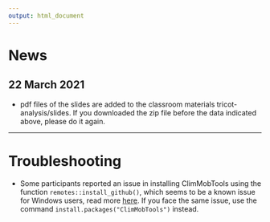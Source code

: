 ```yaml
---
output: html_document
---
```


# News 

## 22 March 2021

* pdf files of the slides are added to the classroom materials tricot-analysis/slides. If you downloaded the zip file before the data indicated above, please do it again.

----

# Troubleshooting

* Some participants reported an issue in installing ClimMobTools using the function `remotes::install_github()`, which seems to be a known issue for Windows users, read more [here](https://github.com/r-lib/remotes/issues/130). If you face the same issue, use the command `install.packages("ClimMobTools")` instead.


